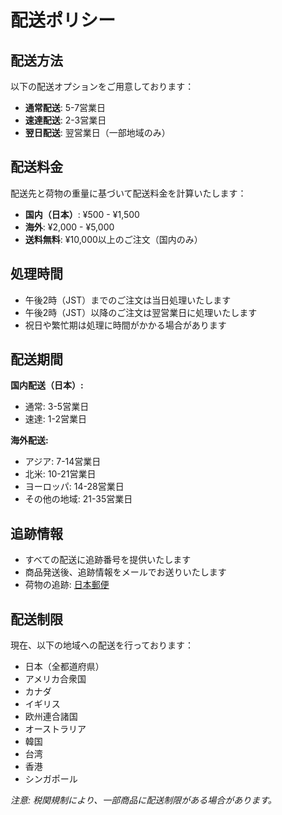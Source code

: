 # 配送ポリシー

## 配送方法

以下の配送オプションをご用意しております：
- **通常配送**: 5-7営業日
- **速達配送**: 2-3営業日
- **翌日配送**: 翌営業日（一部地域のみ）

## 配送料金

配送先と荷物の重量に基づいて配送料金を計算いたします：
- **国内（日本）**: ¥500 - ¥1,500
- **海外**: ¥2,000 - ¥5,000
- **送料無料**: ¥10,000以上のご注文（国内のみ）

## 処理時間

- 午後2時（JST）までのご注文は当日処理いたします
- 午後2時（JST）以降のご注文は翌営業日に処理いたします
- 祝日や繁忙期は処理に時間がかかる場合があります

## 配送期間

**国内配送（日本）:**
- 通常: 3-5営業日
- 速達: 1-2営業日

**海外配送:**
- アジア: 7-14営業日
- 北米: 10-21営業日
- ヨーロッパ: 14-28営業日
- その他の地域: 21-35営業日

## 追跡情報

- すべての配送に追跡番号を提供いたします
- 商品発送後、追跡情報をメールでお送りいたします
- 荷物の追跡: [日本郵便](https://trackings.post.japanpost.jp/services/srv/search/)

## 配送制限

現在、以下の地域への配送を行っております：
- 日本（全都道府県）
- アメリカ合衆国
- カナダ
- イギリス
- 欧州連合諸国
- オーストラリア
- 韓国
- 台湾
- 香港
- シンガポール

*注意: 税関規制により、一部商品に配送制限がある場合があります。*
